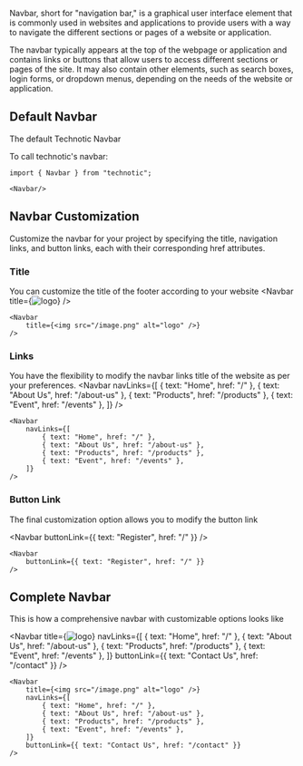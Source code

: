 


Navbar, short for "navigation bar," is a graphical user interface element that is commonly used in websites and applications to provide users with a way to navigate the different sections or pages of a website or application.

The navbar typically appears at the top of the webpage or application and contains links or buttons that allow users to access different sections or pages of the site. It may also contain other elements, such as search boxes, login forms, or dropdown menus, depending on the needs of the website or application.

## Default Navbar
The default Technotic Navbar
<Navbar />

To call technotic's navbar:
```tsx
import { Navbar } from "technotic";

<Navbar/>
```

## Navbar Customization

Customize the navbar for your project by specifying the title, navigation links, and button links, each with their corresponding href attributes.

### Title
You can customize the title of the footer according to your website
<Navbar
    title={<img  alt="logo" />}
/>

```tsx
<Navbar
    title={<img src="/image.png" alt="logo" />}
/>
```
### Links
You have the flexibility to modify the navbar links title of the website as per your preferences.
<Navbar
    navLinks={[
        { text: "Home", href: "/" },
        { text: "About Us", href: "/about-us" },
        { text: "Products", href: "/products" },
        { text: "Event", href: "/events" },
    ]}
/>

```tsx
<Navbar
    navLinks={[
        { text: "Home", href: "/" },
        { text: "About Us", href: "/about-us" },
        { text: "Products", href: "/products" },
        { text: "Event", href: "/events" },
    ]}
/>
```

### Button Link

The final customization option allows you to modify the button link

<Navbar
    buttonLink={{ text: "Register", href: "/" }}
/>

```tsx
<Navbar
    buttonLink={{ text: "Register", href: "/" }}
/>
```

## Complete Navbar
This is how a comprehensive navbar with customizable options looks like

<Navbar
    title={<img src="/image.png" alt="logo" />}
    navLinks={[
        { text: "Home", href: "/" },
        { text: "About Us", href: "/about-us" },
        { text: "Products", href: "/products" },
        { text: "Event", href: "/events" },
    ]}
    buttonLink={{ text: "Contact Us", href: "/contact" }}
/>

```tsx
<Navbar
    title={<img src="/image.png" alt="logo" />}
    navLinks={[
        { text: "Home", href: "/" },
        { text: "About Us", href: "/about-us" },
        { text: "Products", href: "/products" },
        { text: "Event", href: "/events" },
    ]}
    buttonLink={{ text: "Contact Us", href: "/contact" }}
/>
```